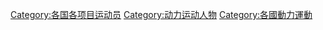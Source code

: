{{Categories by country|nocat}}

[[Category:各国各项目运动员|Category:各国各项目运动员]]
[[Category:动力运动人物|Category:动力运动人物]]
[[Category:各國動力運動|Category:各國動力運動]]